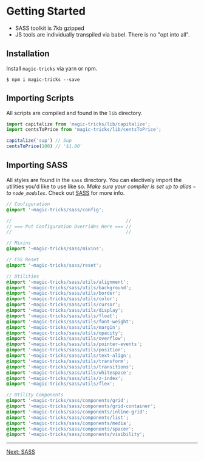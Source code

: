 # Getting Started

* SASS toolkit is 7kb gzipped
* JS tools are individually transpiled via babel. There is no "opt into all".

## Installation

Install `magic-tricks` via yarn or npm.


```terminal
$ npm i magic-tricks --save
```

## Importing Scripts

All scripts are compiled and found in the `lib` directory. 

```js
import capitalize from 'magic-tricks/lib/capitalize';
import centsToPrice from 'magic-tricks/lib/centsToPrice';

capitalize('sup') // Sup
centsToPrice(100) // '$1.00'
```

## Importing SASS

All styles are found in the `sass` directory. You can electively import the utilities you'd like to use like so. _Make sure your compiler is set up to alias `~` to `node_modules`_. Check out [SASS](/docs/sass) for more info.

```scss
// Configuration
@import '~magic-tricks/sass/config';

//                                          //
// === Put Configuration Overrides Here === //
//                                          //

// Mixins
@import '~magic-tricks/sass/mixins';

// CSS Reset
@import '~magic-tricks/sass/reset';

// Utilities
@import '~magic-tricks/sass/utils/alignment';
@import '~magic-tricks/sass/utils/background';
@import '~magic-tricks/sass/utils/border';
@import '~magic-tricks/sass/utils/color';
@import '~magic-tricks/sass/utils/cursor';
@import '~magic-tricks/sass/utils/display';
@import '~magic-tricks/sass/utils/float';
@import '~magic-tricks/sass/utils/font-weight';
@import '~magic-tricks/sass/utils/margin';
@import '~magic-tricks/sass/utils/opacity';
@import '~magic-tricks/sass/utils/overflow';
@import '~magic-tricks/sass/utils/pointer-events';
@import '~magic-tricks/sass/utils/position';
@import '~magic-tricks/sass/utils/text-align';
@import '~magic-tricks/sass/utils/transform';
@import '~magic-tricks/sass/utils/transitions';
@import '~magic-tricks/sass/utils/whitespace';
@import '~magic-tricks/sass/utils/z-index';
@import '~magic-tricks/sass/utils/flex';

// Utility Components
@import '~magic-tricks/sass/components/grid';
@import '~magic-tricks/sass/components/grid-container';
@import '~magic-tricks/sass/components/inline-grid';
@import '~magic-tricks/sass/components/list';
@import '~magic-tricks/sass/components/media';
@import '~magic-tricks/sass/components/spacer';
@import '~magic-tricks/sass/components/visibility';
```

----

<a
	href="/docs/sass"
	className="button--primary fw">
	Next: SASS
</a>